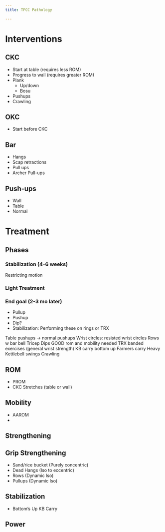 ```yaml
---
title: TFCC Pathology

---
```


# Interventions

## CKC

- Start at table (requires less ROM)
- Progress to wall (requires greater ROM)
- Plank
    - Up/down
    - Bosu
- Pushups
- Crawling

## OKC

- Start before CKC

## Bar

- Hangs
- Scap retractions
- Pull ups
- Archer Pull-ups

## Push-ups

- Wall
- Table
- Normal




# Treatment

## Phases

:::{layout-ncol="3"}
### Stabilization (4-6 weeks)

Restricting motion

### Light Treatment


### End goal (2-3 mo later)

- Pullup
- Pushup
- Dip?
- Stabilization: Performing these on rings or TRX


Table pushups → normal pushups
Wrist circles: resisted wrist circles
Rows w bar bell 
Tricep Dips 
GOOD rom and mobility needed
TRX banded exercises (general wrist strength) 
KB carry bottom up
Farmers carry
Heavy
Kettlebell swings
Crawling


:::

:::{layout-ncol="2"}

## ROM

- PROM
- CKC Stretches (table or wall)

## Mobility

- AAROM
- 

:::

## Strengthening

## Grip Strengthening

- Sand/rice bucket (Purely concentric)
- Dead Hangs (Iso to eccentric)
- Rows (Dynamic Iso)
- Pullups (Dynamic Iso)


## Stabilization

- Bottom's Up KB Carry

## Power


